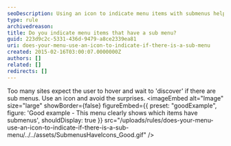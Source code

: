 ```yaml
---
seoDescription: Using an icon to indicate menu items with submenus helps users navigate efficiently and avoid unexpected surprises.
type: rule
archivedreason:
title: Do you indicate menu items that have a sub menu?
guid: 223d9c2c-5331-436d-9479-a8ce2339ea81
uri: does-your-menu-use-an-icon-to-indicate-if-there-is-a-sub-menu
created: 2015-02-16T03:00:07.0000000Z
authors: []
related: []
redirects: []
---
```


Too many sites expect the user to hover and wait to 'discover' if there are sub menus. Use an icon and avoid the surprises.
<imageEmbed
  alt="Image"
  size="large"
  showBorder={false}
  figureEmbed={{
    preset: "goodExample",
    figure: 'Good example - This menu clearly shows which items have submenus',
    shouldDisplay: true
  }}
  src="/uploads/rules/does-your-menu-use-an-icon-to-indicate-if-there-is-a-sub-menu/../../assets/SubmenusHaveIcons_Good.gif"
/>